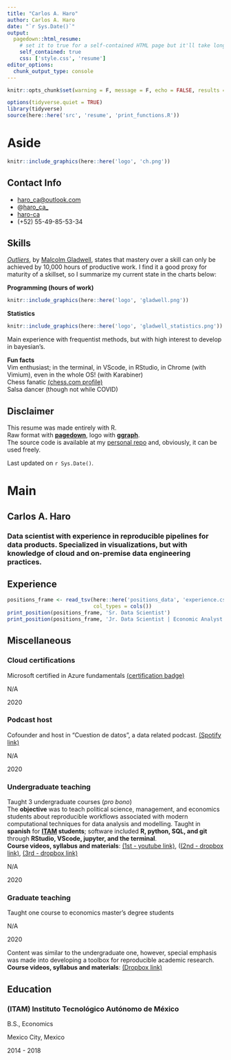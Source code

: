 ```yaml
---
title: "Carlos A. Haro"
author: Carlos A. Haro
date: "`r Sys.Date()`"
output:
  pagedown::html_resume:
    # set it to true for a self-contained HTML page but it'll take longer to render
    self_contained: true
    css: ['style.css', 'resume']
editor_options: 
  chunk_output_type: console
---
```


```r
knitr::opts_chunk$set(warning = F, message = F, echo = FALSE, results = 'asis')
```

```r
options(tidyverse.quiet = TRUE)
library(tidyverse)
source(here::here('src', 'resume', 'print_functions.R'))
```

# Aside

```r
knitr::include_graphics(here::here('logo', 'ch.png'))
```

## Contact Info {#contact}

-   <i class="fa fa-envelope"></i> [haro\_ca\@outlook.com](mailto:haro_ca@outlook.com){.email}
-   <i class="fa fa-twitter"></i> \@[haro\_ca\_](https://twitter.com/haro_ca_)
-   <i class="fa fa-github"></i> [haro-ca](https://github.com/haro-ca)
-   <i class="fa fa-phone"></i> (+52) 55-49-85-53-34

## Skills {#skills}

[*Outliers*](https://en.wikipedia.org/wiki/Outliers_(book)), by [Malcolm Gladwell](https://en.wikipedia.org/wiki/Malcolm_Gladwell), states that mastery over a skill can only be achieved by 10,000 hours of productive work. I find it a good proxy for maturity of a skillset, so I summarize my current state in the charts below:<br>

**Programming (hours of work)**<br>
```r
knitr::include_graphics(here::here('logo', 'gladwell.png'))
```

**Statistics**<br>
```r
knitr::include_graphics(here::here('logo', 'gladwell_statistics.png'))
```

Main experience with frequentist methods, but with high interest to develop in bayesian's.

**Fun facts**<br> Vim enthusiast; in the terminal, in VScode, in RStudio, in Chrome (with Vimium), even in the whole OS! (with Karabiner)\
Chess fanatic [(chess.com profile)](https://www.chess.com/member/mendel17)  
Salsa dancer (though not while COVID)

## Disclaimer {#disclaimer}

This resume was made entirely with R.<br>
Raw format with [**pagedown**](https://github.com/rstudio/pagedown), 
logo with [**ggraph**](https://github.com/thomasp85/ggraph).<br>
The source code is available 
at my [personal repo](https://github.com/haro-ca/resume) and, obviously, it can be used freely.

Last updated on `r Sys.Date()`.

# Main

## Carlos A. Haro {#title}

<h3>
Data scientist with experience in reproducible pipelines for data products. 
Specialized in visualizations, but with knowledge of cloud and on-premise data engineering practices.  
</h3>

## Experience {data-icon="laptop"}

```r
positions_frame <- read_tsv(here::here('positions_data', 'experience.csv'), 
                            col_types = cols())
print_position(positions_frame, 'Sr. Data Scientist')
print_position(positions_frame, 'Jr. Data Scientist | Economic Analyst')
```

## Miscellaneous {data-icon="file"}

### Cloud certifications

Microsoft certified in Azure fundamentals [(certification badge)](https://www.youracclaim.com/badges/d7f28f4e-d110-43c5-90a1-bb1093cd52b4/linked_in_profile)

N/A

2020

### Podcast host

Cofounder and host in "Cuestion de datos", a data related podcast. [(Spotify link)](https://open.spotify.com/show/3zmhwFMBgjmBStwwk4V7TY?si=kj69DOc0S9ii_Haxfba3QQ)

N/A

2020

### Undergraduate teaching

Taught 3 undergraduate courses (*pro bono*)  
The **objective** was to teach political science, management, and economics students about 
reproducible workflows associated with modern computational techniques for data analysis and modelling.
Taught in **spanish** for **[ITAM](https://www.itam.mx/) students**; software included **R, python, SQL, and git** through 
**RStudio, VScode, jupyter, and the terminal**.  
**Course videos, syllabus and materials**: [(1st - youtube link)](https://www.youtube.com/channel/UClMCc-ACtQ9gJ5BRlHZkTKQ), ([(2nd - dropbox link)](https://www.dropbox.com/sh/gt5qdrb1z6rcoor/AADyqIoA9HmQBgT7Rn5oAMjZa?dl=0),
[(3rd - dropbox link)](https://www.dropbox.com/sh/61ibvptjrc9spo2/AAAYHZ4r4sVS98BT9Rwp6h9Ra?dl=0)

N/A

2020


### Graduate teaching

Taught one course to economics master's degree students

N/A

2020

Content was similar to the undergraduate one, however, special emphasis was made into developing a toolbox for reproducible academic research.  
**Course videos, syllabus and materials**: [(Dropbox link)](https://www.dropbox.com/sh/ax00fl4bmtrniqo/AAANAdsx9rw80TamsjZRHbRwa?dl=0)

## Education {data-icon="graduation-cap" data-concise="true"}

### (ITAM) Instituto Tecnológico Autónomo de México

B.S., Economics

Mexico City, Mexico

2014 - 2018
